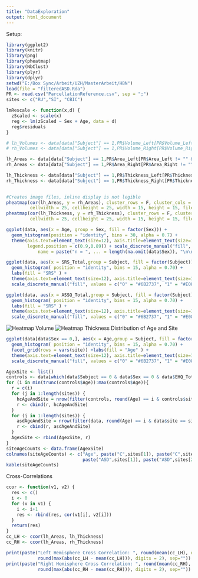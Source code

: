 ```yaml
---
title: "DataExploration"
output: html_document
---
```

Setup:
```r
library(ggplot2)
library(knitr)
library(png)
library(pheatmap)
library(NbClust)
library(plyr)
library(dplyr)
setwd("E:/Box Sync/Arbeit/UZH/MasterArbeit/HBN")
load(file = "filteredASD.Rda")
PR <- read.csv("ParcellationReference.csv", sep = ";")
sites <- c("RU","SI", "CBIC")
```

```r
lmRescale <- function(x,d) {
  zScaled <- scale(x)
  reg <- lm(zScaled ~ Sex + Age, data = d)
  reg$residuals
}
```

```r
# lh_Volumes <- data[data["Subject"] == 1,PR$Volume_Left[PR$Volume_Left != "" & PR$isParcell == 1]]
# rh_Volumes <- data[data["Subject"] == 1,PR$Volume_Right[PR$Volume_Right != "" & PR$isParcell == 1]]

lh_Areas <- data[data["Subject"] == 1,PR$Area_Left[PR$Area_Left != "" & PR$isParcell == 1]]
rh_Areas <- data[data["Subject"] == 1,PR$Area_Right[PR$Area_Right != "" & PR$isParcell == 1]]

lh_Thickness <- data[data["Subject"] == 1,PR$Thickness_Left[PR$Thickness_Left != "" & PR$isParcell == 1]]
rh_Thickness <- data[data["Subject"] == 1,PR$Thickness_Right[PR$Thickness_Right != "" & PR$isParcell == 1]]
               
```

```r
#Creates image files, inline display is not legible
pheatmap(cor(lh_Areas, y = rh_Areas), cluster_rows = F, cluster_cols = F, display_numbers = T, fontsize = 10,
         cellwidth = 25, cellheight = 25, width = 15, height = 15, filename = "heat_volume.png")
pheatmap(cor(lh_Thickness, y = rh_Thickness), cluster_rows = F, cluster_cols = F, display_numbers = T, fontsize = 10, 
         cellwidth = 25, cellheight = 25, width = 15, height = 15, filename = "heat_Thickness.png")

ggplot(data, aes(x = Age, group = Sex, fill = factor(Sex))) +
  geom_histogram(position = "identity", bins = 30, alpha = 0.7) +  
  theme(axis.text=element_text(size=12), axis.title=element_text(size=12,face="bold"), 
        legend.position = c(0.9,0.89)) + scale_discrete_manual("fill", values = c("0" = "#6B2737", "1" = "#E08E45"), 
            name = paste("n = ", ... = length(na.omit(data$Sex)), "\n\nSex", sep=""), labels = c("Male", "Female"))

ggplot(data, aes(x = SRS_Total,group = Subject, fill = factor(Subject))) +
  geom_histogram( position = "identity", bins = 15, alpha = 0.70) + 
  labs(fill = "SRS" ) +
  theme(axis.text=element_text(size=12), axis.title=element_text(size=12,face="bold"), legend.position = c(0.9,0.87)) +
  scale_discrete_manual("fill", values = c("0" = "#6B2737", "1" = "#E08E45"), name = paste("n = ", length(na.omit(data$SRS_Total)), "\n\n\nDiagnosis",sep=""), labels = c("no ASD", "ASD"))

ggplot(data, aes(x = ASSQ_Total,group = Subject, fill = factor(Subject))) +
  geom_histogram( position = "identity", bins = 15, alpha = 0.70) + 
  labs(fill = "SRS" ) + 
  theme(axis.text=element_text(size=12), axis.title=element_text(size=12,face="bold"), legend.position = c(0.9,0.87)) +
  scale_discrete_manual("fill", values = c("0" = "#6B2737", "1" = "#E08E45"), name = paste("n = ", length(na.omit(data$ASSQ_Total)), "\n\n\nDiagnosis", sep=""), labels = c("no ASD", "ASD"))

```
![Heatmap Volume](heat_area.png)
![Heatmap Thickness](heat_thickness.png)
Distribution of Age and Site
```r
ggplot(data[data$Sex == 0,], aes(x = Age,group = Subject, fill = factor(Subject))) +
  geom_histogram( position = "identity", bins = 15, alpha = 0.70) + 
  facet_grid(rows = vars(site)) +labs(fill = "Age" ) +
  theme(axis.text=element_text(size=12), axis.title=element_text(size=12,face="bold"), legend.position = c(0.9,0.87)) +
  scale_discrete_manual("fill", values = c("0" = "#6B2737", "1" = "#E08E45"), name = paste("\nn = ", length(na.omit(data$Age)), "\n\n\nDiagnosis",sep=""), labels = c("no ASD", "ASD"))

AgexSite <- list()
controls <- data[which(data$Subject == 0 & data$Sex == 0 & data$EHQ_Total > 40),]
for (i in min(trunc(controls$Age)):max(controls$Age)){
  r = c(i)
  for (j in 1:length(sites)) {
    hcAgeAndSite = nrow(filter(controls, round(Age) == i & controls$site == sites[j]))
    r <- cbind(r, hcAgeAndSite)
  }
  for (j in 1:length(sites)) {
    asdAgeAndSite = nrow(filter(data, round(Age) == i & data$site == sites[j]& data$Subject == 1,))
    r <- cbind(r, asdAgeAndSite)
  }
  AgexSite <- rbind(AgexSite, r)
}
siteAgeCounts <- data.frame(AgexSite)
colnames(siteAgeCounts) <- c("Age", paste("C",sites[1]), paste("C",sites[2]), paste("C",sites[3]),
                             paste("ASD",sites[1]), paste("ASD",sites[2]), paste("ASD",sites[3]))
kable(siteAgeCounts)
```

Cross-Correlations
```r
ccor <- function(v1, v2) {
  res <- c()
  i <- 0
  for (v in v1) {
    i <- i+1
    res <- rbind(res, cor(v1[i], v2[i]))
  }
  return(res)
}
cc_LH <- ccor(lh_Areas, lh_Thickness)
cc_RH <- ccor(lh_Areas, rh_Thickness)

print(paste("Left Hemisphere Cross Correlation: ", round(mean(cc_LH), digits = 2), " +-", 
            round(max(abs(cc_LH - mean(cc_LH))), digits = 2), sep=""))
print(paste("Right Hemisphere Cross Correlation: ", round(mean(cc_RH), digits = 2), " +-", 
            round(max(abs(cc_RH - mean(cc_RH))), digits = 2), sep=""))
```

